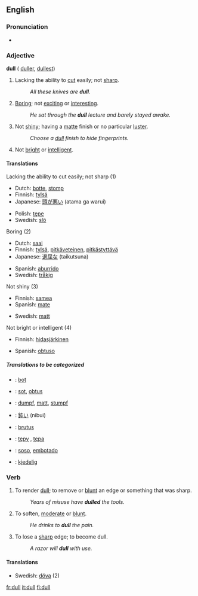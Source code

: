 ==English==

===Pronunciation===
*{{audio|en-us-dull.ogg|Audio (US)}}

===Adjective===
'''dull''' ({{compare}} [[duller]], {{super}} [[dullest]])

# Lacking the ability to [[cut]] easily; not [[sharp]].
#:''All these knives are '''dull'''.''
# [[Boring]]; not [[exciting]] or [[interesting]].
#:''He sat through the '''dull''' lecture and barely stayed awake.''
# Not [[shiny]]; having a [[matte]] finish or no particular [[luster]].
#:''Choose a [[dull]] finish to hide fingerprints.''
# Not [[bright]] or [[intelligent]].

====Translations====
;Lacking the ability to cut easily; not sharp (1)
{{top}}
*Dutch: [[botte]], [[stomp]]
*Finnish: [[tylsä]]
*Japanese: [[頭が悪い]] (atama ga warui)
{{mid}}
*Polish: [[tępe]] {{n}}
*Swedish: [[slö]]
{{bottom}}

;Boring (2)
{{top}}
*Dutch: [[saai]]
*Finnish: [[tylsä]], [[pitkäveteinen]], [[pitkästyttävä]]
*Japanese: [[退屈な]] (taikutsuna)
{{mid}}
*Spanish: [[aburrido]]
*Swedish: [[tråkig]]
{{bottom}}

;Not shiny (3)
{{top}}
*Finnish: [[samea]]
*Spanish: [[mate]]
{{mid}}
*Swedish: [[matt]]
{{bottom}}

;Not bright or intelligent (4)
{{top}}
*Finnish: [[hidasjärkinen]]
{{mid}}
*Spanish: [[obtuso]]
{{bottom}}

=====Translations to be categorized=====
{{checktrans}}

*{{ttbc|Dutch}}: [[bot]]
*{{ttbc|French}}: [[sot]], [[obtus]]
*{{ttbc|German}}: [[dumpf]], [[matt]], [[stumpf]]
*{{ttbc|Japanese}}: [[鈍い]] (nibui)

*{{ttbc|Latin}}: [[brutus]]
*{{ttbc|Polish}}: [[tępy]] {{m}}, [[tępa]] {{f}}
*{{ttbc|Spanish}}: [[soso]], [[embotado]]
*{{ttbc|Norwegian}}: [[kjedelig]]


===Verb===
{{en-infl-reg-consonant|dull||}}

# {{transitive}} To render [[dull]]; to remove or [[blunt]] an edge or something that was sharp.
#:''Years of misuse have '''dulled''' the tools.''
# {{transitive}} To soften, [[moderate]] or [[blunt]].
#:''He drinks to '''dull''' the pain.''
# {{intransitive}} To lose a [[sharp]] edge; to become dull.
#:''A razor will '''dull''' with use.''

====Translations====
*Swedish: [[döva]] (2)

[[fr:dull]]
[[it:dull]]
[[fi:dull]]